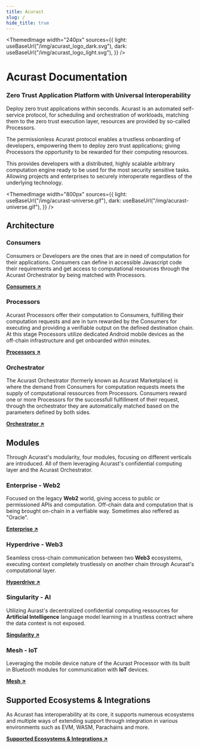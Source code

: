```yaml
---
title: Acurast
slug: /
hide_title: true
---
```



<head>
  <meta
    name="description"
    content="Acurast Docs. Zero Trust Application Platform with Universal Interoperability"
  />
</head>

<div class="padding-vert--md"></div>

<ThemedImage
  width="240px"
  sources={{
    light: useBaseUrl("/img/acurast_logo_dark.svg"),
    dark: useBaseUrl("/img/acurast_logo_light.svg"),
  }}
/>

<div class="padding-vert--md"></div>

# Acurast Documentation

### Zero Trust Application Platform with Universal Interoperability

Deploy zero trust applications within seconds. Acurast is an automated self-service protocol, for scheduling and orchestration of workloads, matching them to the zero trust execution layer, resources are provided by so-called Processors.

The permissionless Acurast protocol enables a trustless onboarding of developers, empowering them to deploy zero trust applications; giving Processors the opportunity to be rewarded for their computing resources.

This provides developers with a distributed, highly scalable arbitrary computation engine ready to be used for the most security sensitive tasks. Allowing projects and enterprises to securely interoperate regardless of the underlying technology.

<ThemedImage
  width="800px"
  sources={{
    light: useBaseUrl("/img/acurast-universe.gif"),
    dark: useBaseUrl("/img/acurast-universe.gif"),
  }}
/>

## Architecture

### Consumers

Consumers or Developers are the ones that are in need of computation for their applications. Consumers can define in accessible Javascript code their requirements and get access to computational resources through the Acurast Orchestrator by being matched with Processors.

**[Consumers ↗](/developers/introduction)**

### Processors

Acurast Processors offer their computation to Consumers, fulfilling their computation requests and are in turn rewarded by the Consumers for executing and providing a verifiable output on the defined destination chain. At this stage Processors utilize dedicated Android mobile devices as the off-chain infrastructure and get onboarded within minutes.

**[Processors ↗](/acurast-processors/)**

### Orchestrator

The Acurast Orchestrator (formerly known as Acurast Marketplace) is where the demand from Consumers for computation requests meets the supply of computational ressources from Processors. Consumers reward one or more Processors for the successfull fulfillment of their request, through the orchestrator they are automatically matched based on the parameters defined by both sides.

**[Orchestrator ↗](/acurast-orchestrator/)**

## Modules

Through Acurast's modularity, four modules, focusing on different verticals are introduced. All of them leveraging Acurast's confidential computing layer and the Acurast Orchestrator.

### Enterprise - Web2

Focused on the legacy **Web2** world, giving access to public or permissioned APIs and computation. Off-chain data and computation that is being brought on-chain in a verfiable way. Sometimes also reffered as "Oracle".

**[Enterprise ↗](/acurast-protocol/modules/enterprise)**

### Hyperdrive - Web3

Seamless cross-chain communication between two **Web3** ecosystems, executing context completely trustlessly on another chain through Acurast's computational layer.

**[Hyperdrive ↗](/acurast-protocol/modules/hyperdrive)**

### Singularity - AI

Utilizing Aurast's decentralized confidential computing ressources for **Artificial Intelligence** language model learning in a trustless contract where the data context is not exposed.

**[Singularity ↗](/acurast-protocol/modules/singularity)**

### Mesh - IoT

Leveraging the mobile device nature of the Acurast Processor with its built in Bluetooth modules for communication with **IoT** devices.

**[Mesh ↗](/acurast-protocol/modules/mesh)**

## Supported Ecosystems & Integrations

As Acurast has interoperability at its core, it supports numerous ecosystems and multiple ways of extending support through integration in various environments such as EVM, WASM, Parachains and more.

**[Supported Ecosystems & Integrations ↗](/integrations/introduction)**
